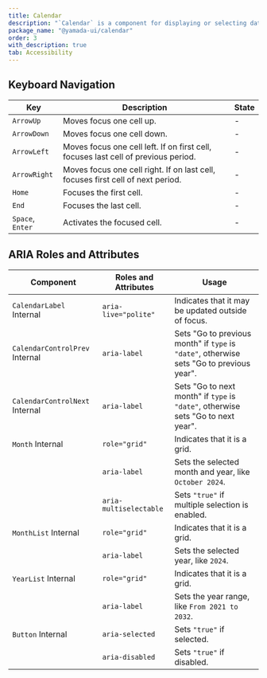 ```yaml
---
title: Calendar
description: "`Calendar` is a component for displaying or selecting dates in a calendar."
package_name: "@yamada-ui/calendar"
order: 3
with_description: true
tab: Accessibility
---
```


## Keyboard Navigation

| Key              | Description                                                                        | State |
| ---------------- | ---------------------------------------------------------------------------------- | ----- |
| `ArrowUp`        | Moves focus one cell up.                                                           | -     |
| `ArrowDown`      | Moves focus one cell down.                                                         | -     |
| `ArrowLeft`      | Moves focus one cell left. If on first cell, focuses last cell of previous period. | -     |
| `ArrowRight`     | Moves focus one cell right. If on last cell, focuses first cell of next period.    | -     |
| `Home`           | Focuses the first cell.                                                            | -     |
| `End`            | Focuses the last cell.                                                             | -     |
| `Space`, `Enter` | Activates the focused cell.                                                        | -     |

## ARIA Roles and Attributes

| Component                                 | Roles and Attributes   | Usage                                                                                    |
| ----------------------------------------- | ---------------------- | ---------------------------------------------------------------------------------------- |
| `CalendarLabel` <Tag>Internal</Tag>       | `aria-live="polite"`   | Indicates that it may be updated outside of focus.                                       |
| `CalendarControlPrev` <Tag>Internal</Tag> | `aria-label`           | Sets "Go to previous month" if `type` is `"date"`, otherwise sets "Go to previous year". |
| `CalendarControlNext` <Tag>Internal</Tag> | `aria-label`           | Sets "Go to next month" if `type` is `"date"`, otherwise sets "Go to next year".         |
| `Month` <Tag>Internal</Tag>               | `role="grid"`          | Indicates that it is a grid.                                                             |
|                                           | `aria-label`           | Sets the selected month and year, like `October 2024`.                                   |
|                                           | `aria-multiselectable` | Sets `"true"` if multiple selection is enabled.                                          |
| `MonthList` <Tag>Internal</Tag>           | `role="grid"`          | Indicates that it is a grid.                                                             |
|                                           | `aria-label`           | Sets the selected year, like `2024`.                                                     |
| `YearList` <Tag>Internal</Tag>            | `role="grid"`          | Indicates that it is a grid.                                                             |
|                                           | `aria-label`           | Sets the year range, like `From 2021 to 2032`.                                           |
| `Button` <Tag>Internal</Tag>              | `aria-selected`        | Sets `"true"` if selected.                                                               |
|                                           | `aria-disabled`        | Sets `"true"` if disabled.                                                               |

